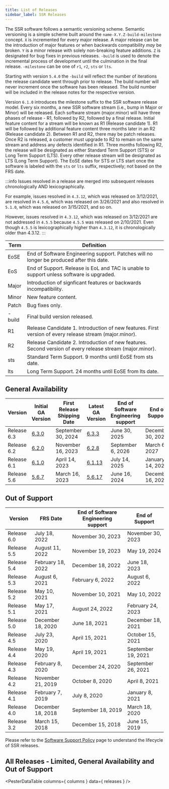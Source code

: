 ```yaml
---
title: List of Releases
sidebar_label: SSR Releases
---
```



The SSR software follows a semantic versioning scheme. Semantic versioning is a simple scheme built around the `name-X.Y.Z-build-milestone` concept. `X` is incremented for every major release. A major release can be the introduction of major features or when backwards compatibility _may_ be broken. `Y` is a minor release with solely non-breaking feature additions. `Z` is designated for bug fixes in previous releases. `-build` is used to denote the incremental process of development until the culmination in the final release. `-milestone` can be one of `r1`, `r2`, `sts` or `lts`.

Starting with version `5.4.0` the `-build` will reflect the number of iterations the release candidate went through prior to release. The build number will never increment once the software has been released. The build number will be included in the release notes for the respective version.

Version `6.1.0` introduces the milestone suffix to the SSR software release model. Every six months, a new SSR software stream (i.e., bump in Major or Minor) will be released. Each software stream (major.minor) will have three phases of release - R1, followed by R2, followed by a final release. Initial feature content for a stream will be known as R1 (Release candidate 1). R1 will be followed by additional feature content three months later in an R2 (Release candidate 2). Between R1 and R2, there may be patch releases. Once R2 is released, a customer must upgrade to R2 to remain on the same stream and address any defects identified in R1. Three months following R2, the release will be designated as either Standard Term Support (STS) or Long Term Support (LTS). Every other release stream will be designated as LTS (Long Term Support). The EoSE dates for STS or LTS start once the software is labeled with the `sts` or `lts` suffix, respectively; not based on the FRS date.

:::info
Issues resolved in a release are merged into subsequent releases chronologically AND lexicographically. 

For example, issues resolved in `4.3.12`, which was released on 3/12/2021, are resolved in `4.5.6`, which was released on 3/26/2021 and also resolved in `5.1.0`, which was released on 3/15/2021, and so on.

However, issues resolved in `4.3.12`, which was released on 3/12/2021 are not addressed in `4.5.5` because `4.5.5` was released on 2/10/2021. Even though `4.5.5` is lexicographically higher than `4.3.12`, it is chronologically older than 4.3.12.
:::

| Term   | Definition |
| ------ | ---------- |
| EoSE   | End of Software Engineering support. Patches will no longer be produced after this date. |
| EoS    | End of Support. Release is EoL and TAC is unable to support unless software is upgraded. |
| Major  | Introduction of signficant features or backwards incompatibility. |
| Minor  | New feature content. |
| Patch  | Bug fixes only. |
| -build | Final build version released. |
| R1     | Release Candidate 1. Introduction of new features. First version of every release stream (major.minor). |
| R2     | Release Candidate 2. Introduction of new features. Second version of every release stream (major.minor). |
| sts    | Standard Term Support. 9 months until EoSE from sts date. |
| lts    | Long Term Support. 24 months until EoSE from lts date. |


## General Availability 

| Version | Initial GA Version | First Release Shipping Date | Latest GA Version | End of Software Engineering support | End of Support |
| --| -- | -- | -- | -- | -- |
| Release 6.3 | [6.3.0](release_notes_128t_6.3.md#release-630-107r1) | September 30, 2024 | [6.3.3](release_notes_128t_6.3.md#release-633-40r2) | June 30, 2025 | December 30, 2025 |
| Release 6.2 | [6.2.0](release_notes_128t_6.2.md#release-620-39r1) | November 16, 2023 | [6.2.8](release_notes_128t_6.2.md#release-628-10-lts) | September 6, 2026 | March 6, 2027 |
| Release 6.1 | [6.1.0](release_notes_128t_6.1.md#release-610-55r1) | April 14, 2023 | [6.1.13](release_notes_128t_6.1.md#release-6113-6-lts) | July 14, 2025 | January 14, 2026 |
| Release 5.6 | [5.6.7](release_notes_128t_5.6.md#release-567-4) | March 16, 2023 | [5.6.17](release_notes_128t_5.6.md#release-5617-1) | June 16, 2024 | December 16, 2024 |

## Out of Support

| Version     | FRS Date          | End of Software Engineering support | End of Support     |
| ----------- | ----------------- | ----------------------------------- | ------------------ |
| Release 6.0 | July 18, 2022     | November 30, 2023                   | November 30, 2023  |
| Release 5.5 | August 11, 2022   | November 19, 2023                   | May 19, 2024       |
| Release 5.4 | February 18, 2022 | December 18, 2022                   | June 18, 2023      |
| Release 5.3 | August 6, 2021    | February 6, 2022                    | August 6, 2022     |
| Release 5.2 | May 10, 2021      | November 10, 2021                   | May 10, 2022       |
| Release 5.1 | May 17, 2021      | August 24, 2022                     | February 24, 2023  |
| Release 5.0 | December 18, 2020 | June 18, 2021                       | December 18, 2021  |
| Release 4.5 | July 23, 2020     | April 15, 2021                      | October 15, 2021   |
| Release 4.4 | May 19, 2020      | April 19, 2021                      | September 19, 2021 |
| Release 4.3 | February 8, 2020  | December 24, 2020                   | September 26, 2021 |
| Release 4.2 | November 21, 2019 | October 8, 2020                     | April 8, 2021      |
| Release 4.1 | February 7, 2019  | July 8, 2020                        | January 8, 2021    |
| Release 4.0 | December 18, 2018 | September 18, 2019                  | March 18, 2020     |
| Release 3.2 | March 15, 2018    | December 15, 2018                   | June 15, 2019      |


Please refer to the [Software Support Policy](about_support_policy.md) page to understand the lifecycle of SSR releases.

## All Releases - Limited, General Availability and Out of Support

<PesterDataTable
  columns={ columns }
  data={ releases }
/>
